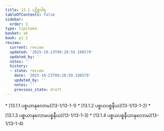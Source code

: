 ```yaml
---
title: 13.1 ပဋိစ္စဝါရ
tableOfContents: false
sidebar:
  order: 1
type: tipitaka
basket: ab
book: p1-2
review:
  current: review
  updated: '2025-10-23T09:20:59.198579'
  updated_by: ''
  notes: ''
  history:
  - state: review
    date: '2025-10-23T09:20:59.198579'
    updated_by: ''
    notes: ''
    previous_state: draft
---
```



<ReviewStatus review={frontmatter.review} showDetails={true} />

<HypothesisAnnotation frontmatter={frontmatter} />

<DynamicBreadcrumb />



<TableOfContents book="p1-2" section="13.1">
* [13.1.1 ပစ္စယာနုလောမ](13-1/13-1-1)
* [13.1.2 ပစ္စယပစ္စနီယ](13-1/13-1-2)
* [13.1.3 ပစ္စယာနုလောမပစ္စနီယ](13-1/13-1-3)
* [13.1.4 ပစ္စယပစ္စနီယာနုလောမ](13-1/13-1-4)
</TableOfContents>